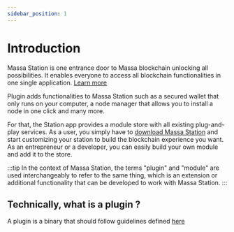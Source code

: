 ```yaml
---
sidebar_position: 1
---
```


# Introduction

Massa Station is one entrance door to Massa blockchain unlocking all possibilities. It enables everyone to access all blockchain functionalities in one single application. [Learn more](../wallet/massa-station.mdx)

Plugin adds functionalities to Massa Station such as a secured wallet that only runs on your computer, a node manager that allows you to install a node in one click and many more.

For that, the Station app provides a module store with all existing plug-and-play services. As a user, you simply have to [download Massa Station](https://github.com/massalabs/station/releases) and start customizing your station to build the blockchain experience you want. As an entrepreneur or a developer, you can easily build your own module and add it to the store.

:::tip
In the context of Massa Station, the terms "plugin" and "module" are used interchangeably to refer to the same thing, which is an extension or additional functionality that can be developed to work with Massa Station.
:::

## Technically, what is a plugin ?

A plugin is a binary that should follow guidelines defined [here](./guidelines.mdx)
